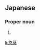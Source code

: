 ==Japanese==
{{ja-kanjitab|ゆう|き|yomi=o}}

===Proper noun===
{{ja-pos|proper|ゆうき}}

# {{given name|male|lang=ja|sort=ゆうき}}

[[li:悠葵]]